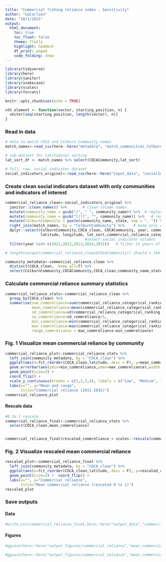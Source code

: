 ```yaml
---
title: "Commercial fishing reliance index - Sensitivity"
author: "LGCarlson"
date: "10/1/2021"
output: 
  html_document:
    toc: true
    toc_float: false
    theme: flatly
    highlight: haddock
    df_print: paged
    code_folding: show
---
```


```r

library(tidyverse)
library(here)
library(janitor)
library(snakecase)
library(scales)
library(forcats)

knitr::opts_chunk$set(echo = TRUE)

nth_element <- function(vector, starting_position, n) { 
  vector[seq(starting_position, length(vector), n)] 
}
```


### Read in data

```r
# data to match COCA and Colburn Community names
match_names<-read_csv(here::here("metadata", "match_communities_Colburn_to_COCA.csv"))

# sub-dataset for latitudinal sorting
lat_sort_df <- match_names %>% select(COCACommunity,lat_sort)

# full, raw, social indicator dataset
social_indicators_original<-read_csv(here::here("input_data", "socialIndicatorData_2011-2015_allUSA.csv")) 
```



### Create clean social indicators dataset with only communities and indicators of interest 

```r
commercial_reliance_clean<-social_indicators_original %>% 
  janitor::clean_names() %>%       # clean column names
  mutate(community_name = gsub("/", " ", community_name)) %>%  # replace / with space
  mutate(community_name = gsub("[()]", "", community_name)) %>%   # remove parentheses
  mutate(ColburnCommunity = paste(community_name, state, sep = ", ")) %>%   
  right_join(match_names, by = "ColburnCommunity") %>%    # keep only communities of interest
  dplyr::select(ColburnCommunity,COCA_clean, COCACommunity, year, community_name,state,region, 
                latitude, longitude, lat_sort,commercial_reliance_categorical_ranking) %>%  
                                    #select social indicator columns
  filter(year %in% c(2011,2012,2013,2014,2015))   # filter to years of study

# length(unique(commercial_reliance_clean$COCACommunity)) should = 144
```


```r
community_metadata<-commercial_reliance_clean %>% 
  distinct(COCA_clean, .keep_all=T) %>% 
  select(ColburnCommunity,COCACommunity,COCA_clean,community_name,state,latitude,longitude,lat_sort)
```


### Calculate commercial reliance summary statistics

```r
commercial_reliance_stats<-commercial_reliance_clean %>%  
  group_by(COCA_clean) %>%
  summarise(sum_commreliance=sum(commercial_reliance_categorical_ranking, na.rm = T),
            mean_commreliance=mean(commercial_reliance_categorical_ranking,na.rm = T), 
            sd_commreliance=sd(commercial_reliance_categorical_ranking,na.rm = T),
            se_commreliance=sd_commreliance/5, 
            min_commreliance=min(commercial_reliance_categorical_ranking, na.rm = T),
            max_commreliance=max(commercial_reliance_categorical_ranking, na.rm = T), 
            range_commreliance = max_commreliance-min_commreliance) 
```


### Fig. 1 Visualize mean commercial reliance by community

```r
commercial_reliance_plot<-commercial_reliance_stats %>% 
  left_join(community_metadata, by = "COCA_clean") %>% 
  ggplot(aes(x=fct_reorder(COCA_clean,latitude,.desc = F), y=mean_commreliance)) +
  geom_errorbar(aes(ymin=min_commreliance,ymax=max_commreliance),width = 0.5, alpha=0.5,size=0.5) + 
  geom_point(size=2) + 
  coord_flip() +
  scale_y_continuous(breaks = c(1,2,3,4), labels = c("Low", "Medium", "High","Very High")) +
  labs(x="", y="Mean and range",
       title="Commercial reliance (2011-2015)") 
commercial_reliance_plot
```




#### Rescale data

```r
#0 to 1 rescale
commercial_reliance_final<-commercial_reliance_stats %>% 
  select(COCA_clean,mean_commreliance)


commercial_reliance_final$rescaled_commreliance = scales::rescale(commercial_reliance_final$mean_commreliance, to=c(0,1))
```



### Fig. 2 Visualize rescaled mean commercial reliance

```r
rescaled_plot<-commercial_reliance_final %>% 
  left_join(community_metadata, by = "COCA_clean") %>% 
  ggplot(aes(x=fct_reorder(COCA_clean,latitude,.desc = F), y=rescaled_commreliance)) +
  geom_point(size=2) +  coord_flip() +
  labs(x="", y="Commercial reliance",
       title="Mean commercial reliance (rescaled 0 to 1)") 
rescaled_plot
```





### Save outputs

#### Data

```r
#write_csv(commercial_reliance_final,here::here("output_data","commercial_reliance_rescaled.csv"))
```

#### Figures

```r
#ggsave(here::here("output_figures/commercial_reliance","mean_commercial_reliance.pdf"),plot=commercial_reliance_plot, height = 18,width = 10)

#ggsave(here::here("output_figures/commercial_reliance","mean_commercial_reliance_rescaled.pdf"),plot=rescaled_plot, height = 18,width = 10)
```


